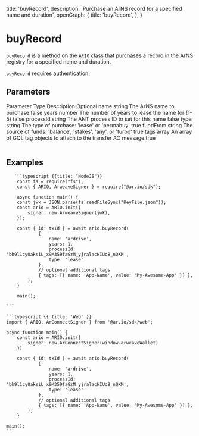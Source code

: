 
  title: 'buyRecord',
  description: 'Purchase an ArNS record for a specified name and duration',
  openGraph: {
    title: 'buyRecord',
  },
}

<HeroPattern />

# buyRecord

`buyRecord` is a method on the `ARIO` class that purchases a record in the ArNS registry for a specified name and duration.

`buyRecord` requires authentication.

## Parameters

<Table>
  <Table.Head>
    <Table.Row>
      <Table.Header>Parameter</Table.Header>
      <Table.Header>Type</Table.Header>
      <Table.Header>Description</Table.Header>
      <Table.Header>Optional</Table.Header>
    </Table.Row>
  </Table.Head>
  <Table.Body>
    <Table.Row>
      <Table.Cell className="font-semibold">name</Table.Cell>
      <Table.Cell>string</Table.Cell>
      <Table.Cell>The ArNS name to purchase</Table.Cell>
      <Table.Cell>false</Table.Cell>
    </Table.Row>
    <Table.Row>
      <Table.Cell className="font-semibold">years</Table.Cell>
      <Table.Cell>number</Table.Cell>
      <Table.Cell>The number of years to lease the name for (1-5)</Table.Cell>
      <Table.Cell>false</Table.Cell>
    </Table.Row>
    <Table.Row>
      <Table.Cell className="font-semibold">processId</Table.Cell>
      <Table.Cell>string</Table.Cell>
      <Table.Cell>The ANT process ID to set for this name</Table.Cell>
      <Table.Cell>false</Table.Cell>
    </Table.Row>
    <Table.Row>
      <Table.Cell className="font-semibold">type</Table.Cell>
      <Table.Cell>string</Table.Cell>
      <Table.Cell>The type of purchase: 'lease' or 'permabuy'</Table.Cell>
      <Table.Cell>true</Table.Cell>
    </Table.Row>
    <Table.Row>
      <Table.Cell className="font-semibold">fundFrom</Table.Cell>
      <Table.Cell>string</Table.Cell>
      <Table.Cell>
        The source of funds: 'balance', 'stakes', 'any', or 'turbo'
      </Table.Cell>
      <Table.Cell>true</Table.Cell>
    </Table.Row>
    <Table.Row>
      <Table.Cell className="font-semibold">tags</Table.Cell>
      <Table.Cell>array</Table.Cell>
      <Table.Cell>
        An array of GQL tag objects to attach to the transfer AO message
      </Table.Cell>
      <Table.Cell>true</Table.Cell>
    </Table.Row>
  </Table.Body>
</Table>

## Examples

<CodeGroup title="buyRecord">

       ```typescript {{title: "NodeJS"}}
        const fs = require("fs");
        const { ARIO, ArweaveSigner } = require("@ar.io/sdk");

        async function main() {
        const jwk = JSON.parse(fs.readFileSync("KeyFile.json"));
        const ario = ARIO.init({
            signer: new ArweaveSigner(jwk),
        });

        const { id: txId } = await ario.buyRecord(
                {
                    name: 'ardrive',
                    years: 1,
                    processId: 'bh9l1cy0aksiL_x9M359faGzM_yjralacHIUo8_nQXM',
                    type: 'lease'
                },
                // optional additional tags
                { tags: [{ name: 'App-Name', value: 'My-Awesome-App' }] },
            );
        }

        main();

    ```

    ```typescript {{ title: 'Web' }}
    import { ARIO, ArConnectSigner } from '@ar.io/sdk/web';

    async function main() {
        const ario = ARIO.init({
            signer: new ArConnectSigner(window.arweaveWallet)
        })

        const { id: txId } = await ario.buyRecord(
                {
                    name: 'ardrive',
                    years: 1,
                    processId: 'bh9l1cy0aksiL_x9M359faGzM_yjralacHIUo8_nQXM',
                    type: 'lease'
                },
                // optional additional tags
                { tags: [{ name: 'App-Name', value: 'My-Awesome-App' }] },
            );
        }

    main();
    ```

</CodeGroup>
